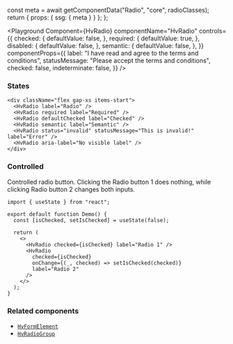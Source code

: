 

  const meta = await getComponentData("Radio", "core", radioClasses);
  return { props: { ssg: { meta } } };
};

<Description />

<Page>

<Playground
  Component={HvRadio}
  componentName="HvRadio"
  controls={{
    checked: {
      defaultValue: false,
    },
    required: {
      defaultValue: true,
    },
    disabled: {
      defaultValue: false,
    },
    semantic: {
      defaultValue: false,
    },
  }}
  componentProps={{
    label: "I have read and agree to the terms and conditions",
    statusMessage: "Please accept the terms and conditions",
    checked: false,
    indeterminate: false,
  }}
/>

### States

```tsx live
<div className="flex gap-xs items-start">
  <HvRadio label="Radio" />
  <HvRadio required label="Required" />
  <HvRadio defaultChecked label="Checked" />
  <HvRadio semantic label="Semantic" />
  <HvRadio status="invalid" statusMessage="This is invalid!" label="Error" />
  <HvRadio aria-label="No visible label" />
</div>
```

### Controlled

Controlled radio button. Clicking the Radio button 1 does nothing, while clicking Radio button 2 changes both inputs.

```tsx live
import { useState } from "react";

export default function Demo() {
  const [isChecked, setIsChecked] = useState(false);

  return (
    <>
      <HvRadio checked={isChecked} label="Radio 1" />
      <HvRadio
        checked={isChecked}
        onChange={(_, checked) => setIsChecked(checked)}
        label="Radio 2"
      />
    </>
  );
}
```

### Related components

- [`HvFormElement`](/components/form-element)
- [`HvRadioGroup`](/components/radio-group)

</Page>
